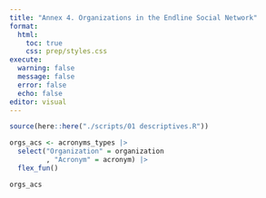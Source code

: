```yaml
---
title: "Annex 4. Organizations in the Endline Social Network"
format:
  html:
    toc: true
    css: prep/styles.css
execute: 
  warning: false
  message: false
  error: false
  echo: false
editor: visual
---
```


```r

source(here::here("./scripts/01 descriptives.R"))

```

```r

orgs_acs <- acronyms_types |> 
  select("Organization" = organization
         , "Acronym" = acronym) |> 
  flex_fun()

orgs_acs
```

